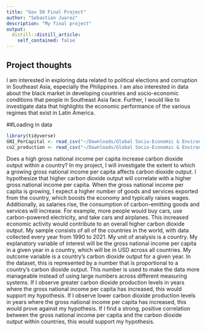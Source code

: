 ```yaml
---
title: "Gov 50 Final Project"
author: "Sebastian Juarez"
description: "My final project"
output:
  distill::distill_article:
    self_contained: false
---
```




## Project thoughts

I am interested in exploring data related to political elections and corruption in Southeast Asia, especially the Philippines. I am also interested in data about the black market in developing countries and socio-economic conditions that people in Southeast Asia face. Further, I would like to investigate data that highlights the economic performance of the various regimes that exist in Latin America.


##Loading in data

```r
library(tidyverse)
GNI_PerCapital <- read_csv("~/Downloads/Global Socio-Economic & Environmental Indicators/gross_national_income_per_capital.csv")
co2_production <- read_csv("~/Downloads/Global Socio-Economic & Environmental Indicators/co2_production.csv")
```

Does a high gross national income per capita increase carbon dioxide output within a country? In my project, I will investigate the extent to which a growing gross national income per capita affects carbon dioxide output. I hypothesize that higher carbon dioxide output will correlate with a higher gross national income per capita. When the gross national income per capita is growing, I expect a higher number of goods and services exported from the country, which boosts the economy and typically raises wages. Additionally, as salaries rise, the consumption of carbon-emitting goods and services will increase. For example, more people would buy cars, use carbon-powered electricity, and take cars and airplanes. This increased economic activity would contribute to an overall higher carbon dioxide output. My sample consists of all of the countries in the world, with data collected every year from 1990 to 2021. My unit of analysis is a country. My explanatory variable of interest will be the gross national income per capita in a given year in a country, which will be in USD across all countries. My outcome variable is a country's carbon dioxide output for a given year. In the dataset, this is represented by a number that is proportional to a country’s carbon dioxide output. This number is used to make the data more manageable instead of using large numbers across different measuring systems. If I observe greater carbon dioxide production levels in years where the gross national income per capita has increased, this would support my hypothesis. If I observe lower carbon dioxide production levels in years where the gross national income per capita has increased, this would prove against my hypothesis. If I find a strong, positive correlation between the gross national income per capita and the carbon dioxide output within countries, this would support my hypothesis. 

